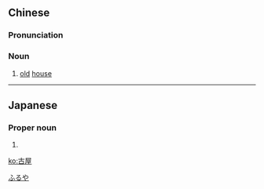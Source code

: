 ==Chinese==
{{zh-forms}}

===Pronunciation===
{{zh-pron
|m=gǔwū
|cat=n
}}

===Noun===
{{zh-noun}}

# [[old]] [[house]]

----

==Japanese==
{{ja-kanjitab|古|屋}}

===Proper noun===
{{ja-pos|proper|ふるや}}

# {{surname|lang=ja}}

[[Category:Japanese surnames|ふるや]]

[[ko:古屋]]